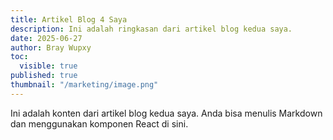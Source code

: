 ```yaml
---
title: Artikel Blog 4 Saya
description: Ini adalah ringkasan dari artikel blog kedua saya.
date: 2025-06-27
author: Bray Wupxy
toc:
  visible: true
published: true
thumbnail: "/marketing/image.png"
---
```


Ini adalah konten dari artikel blog kedua saya. Anda bisa menulis Markdown dan menggunakan komponen React di sini.
